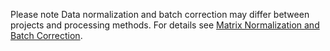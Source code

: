 <TagWarning>Please note</TagWarning> Data normalization and batch correction may
differ between projects and processing methods. For details see [Matrix Normalization
and Batch Correction]({portalURL}/guides/consumer-vignettes/matrices#matrix-normalization-and-batch-correction).
